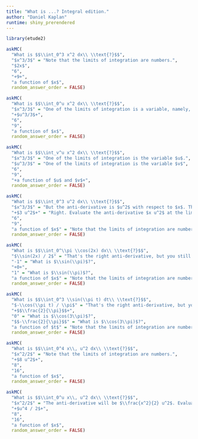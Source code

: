 ```yaml
---
title: "What is ...? Integral edition."
author: "Daniel Kaplan"
runtime: shiny_prerendered
---
```


```r
library(etude2)
```

```r
askMC(
  "What is $$\\int_0^3 x^2 dx\\ \\text{?}$$",
  "$x^3/3$" = "Note that the limits of integration are numbers.",
  "$2x$",
  "6",
  "+9+",
  "a function of $x$",
  random_answer_order = FALSE)
```

```r
askMC(
  "What is $$\\int_0^u x^2 dx\\ \\text{?}$$",
  "$x^3/3$" = "One of the limits of integration is a variable, namely, $u$.",
  "+$u^3/3$+",
  "6",
  "9",
  "a function of $x$",
  random_answer_order = FALSE)
```

```r
askMC(
  "What is $$\\int_v^u x^2 dx\\ \\text{?}$$",
  "$x^3/3$" = "One of the limits of integration is the variable $u$.",
  "$u^3/3$" = "One of the limits of integration is the variable $v$",
  "6",
  "9",
  "+a function of $u$ and $v$+",
  random_answer_order = FALSE)
```

```r
askMC(
  "What is $$\\int_0^3 u^2 dx\\ \\text{?}$$",
  "$x^3/3$" = "But the anti-derivative is $u^2$ with respect to $x$. That's just $x u^2$.",
  "+$3 u^2$+" = "Right. Evaluate the anti-derivative $x u^2$ at the limits $x=0$ to $x=3$, giving $3 u^2 - 0 u^2$.",
  "6",
  "9",
  "a function of $x$" = "Note that the limits of integration are numbers.",
  random_answer_order = FALSE)
```

```r
askMC(
  "What is $$\\int_0^\\pi \\cos(2x) dx\\ \\text{?}$$",
  "$\\sin(2x) / 2$" = "That's the right anti-derivative, but you still need to evaluate it at the two limits of integration, 0 and $\\pi$.",
  "-1" = "What is $\\sin(\\pi)$?",
  "+0+",
  "1" = "What is $\\sin(\\pi)$?",
  "a function of $x$" = "Note that the limits of integration are numbers.",
  random_answer_order = FALSE)
```

```r
askMC(
  "What is $$\\int_0^3 \\sin(\\pi t) dt\\ \\text{?}$$",
  "$-\\cos(\\pi t) / \\pi$" = "That's the right anti-derivative, but you still need to evaluate it at the two limits of integration, 0 and 3",
  "+$$\\frac{2}{\\pi}$$+",
  "0" = "What is $\\cos(3\\pi)$?",
  "$$-\\frac{2}{\\pi}$$" = "What is $\\cos(3\\pi)$?",
  "a function of $t$" = "Note that the limits of integration are numbers.",
  random_answer_order = FALSE)
```


```r
askMC(
  "What is $$\\int_0^4 x\\, u^2 dx\\ \\text{?}$$",
  "$x^2/2$" = "Note that the limits of integration are numbers.",
  "+$8 u^2$+",
  "8",
  "16",
  "a function of $x$",
  random_answer_order = FALSE)
```

```r
askMC(
  "What is $$\\int_0^u x\\, u^2 dx\\ \\text{?}$$",
  "$x^2/2$" = "The anti-derivative will be $\\frac{x^2}{2} u^2$. Evaluate this at $x=0$ and $x=u$.",
  "+$u^4 / 2$+",
  "8",
  "16",
  "a function of $x$",
  random_answer_order = FALSE)
```
